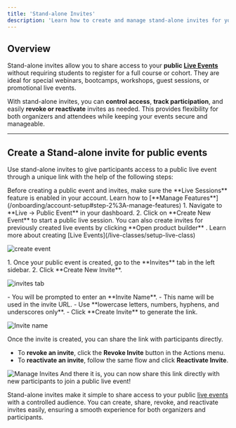 ```yaml
---
title: 'Stand-alone Invites'
description: 'Learn how to create and manage stand-alone invites for your public live events on Fermion.'
---
```


## Overview

Stand-alone invites allow you to share access to your **public [Live Events](/live-classes/what-are-live-classes)** without requiring students to register for a full course or cohort. They are ideal for special webinars, bootcamps, workshops, guest sessions, or promotional live events.  

With stand-alone invites, you can **control access**, **track participation**, and easily **revoke or reactivate** invites as needed. This provides flexibility for both organizers and attendees while keeping your events secure and manageable.

---
## Create a Stand-alone invite for public events

Use stand-alone invites to give participants access to a public live event through a unique link with the help of the following steps:
<Steps>

<Step title="Enable Live Sessions feature">
Before creating a public event and invites, make sure the **Live Sessions** feature is enabled in your account. Learn how to [**Manage Features**](/onboarding/account-setup#step-2%3A-manage-features)

</Step>

<Step title="Create a New Public Event">
1. Navigate to **Live → Public Event** in your dashboard.  
2. Click on **Create New Event** to start a public live session.  You can also create invites for previously created live events by clicking **Open product builder** . Learn more about creating [Live Events](/live-classes/setup-live-class)

![create event](https://67d6ad5ef66ee0901532fd2f.storage.fermion.app/public-uncached/object-store-public-files/uploads/08-10-2025/create%20new%20live.jnevif.png)
</Step>

<Step title="Access the Invites section">
1. Once your public event is created, go to the **Invites** tab in the left sidebar.  
2. Click **Create New Invite**.  

![invites tab](https://67d6ad5ef66ee0901532fd2f.storage.fermion.app/public-uncached/object-store-public-files/uploads/08-10-2025/createnewinvite.pheiub.png)
</Step>

<Step title="Create the invite">
- You will be prompted to enter an **Invite Name**.  
- This name will be used in the invite URL.  
- Use **lowercase letters, numbers, hyphens, and underscores only**.  
- Click **Create Invite** to generate the link.  

![Invite name](https://67d6ad5ef66ee0901532fd2f.storage.fermion.app/public-uncached/object-store-public-files/uploads/08-10-2025/addnameinvite.kpzjtl.png)
</Step>

<Step title="Share and manage the invite">
Once the invite is created, you can share the link with participants directly.  

- To **revoke an invite**, click the **Revoke Invite** button in the Actions menu.  
- To **reactivate an invite**, follow the same flow and click **Reactivate Invite**.  

![Manage Invites](https://67d6ad5ef66ee0901532fd2f.storage.fermion.app/public-uncached/object-store-public-files/uploads/08-10-2025/revoke%20invite.zuldto.png)
And there it is, you can now share this link directly with new participants to join a public live event!
</Step>

</Steps>


Stand-alone invites make it simple to share access to your public [live events]() with a controlled audience. You can create, share, revoke, and reactivate invites easily, ensuring a smooth experience for both organizers and participants.
